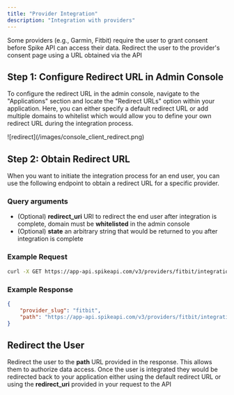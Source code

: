 ```yaml
---
title: "Provider Integration"
description: "Integration with providers"
---
```


Some providers (e.g., Garmin, Fitbit) require the user to grant consent before Spike API can access their data. Redirect the user to the provider's consent page using a URL obtained via the API

## Step 1: Configure Redirect URL in Admin Console

To configure the redirect URL in the admin console, navigate to the "Applications" section and locate the "Redirect URLs" option within your application. Here, you can either specify a default redirect URL or add multiple domains to whitelist which would allow you to define your own redirect URL during the integration process.

<Frame>
![redirect](/images/console_client_redirect.png)
</Frame>

## Step 2: Obtain Redirect URL

When you want to initiate the integration process for an end user, you can use the following endpoint to obtain a redirect URL for a specific provider.

### Query arguments

- (Optional) **redirect_uri** URI to redirect the end user after integration is complete, domain must be **whitelisted** in the admin console
- (Optional) **state** an arbitrary string that would be returned to you after integration is complete

### Example Request

```bash
curl -X GET https://app-api.spikeapi.com/v3/providers/fitbit/integration/init_url -H 'Authorization: Bearer <access_token>
```

### Example Response

```json
{
    "provider_slug": "fitbit",
    "path": "https://app-api.spikeapi.com/v3/providers/fitbit/integration/init/ic/la54yZgBJYlokLDHjh_NRpR6HOfFxkGKwEdRWL93gE0DnqBBqGded5SIcdZVAEdLDO-bGYheFBxZly9Q"
}
```

## Redirect the User

Redirect the user to the **path** URL provided in the response. This allows them to authorize data access. Once the user is integrated they would be redirected back to your application either using the default redirect URL or using the **redirect_uri** provided in your request to the API
